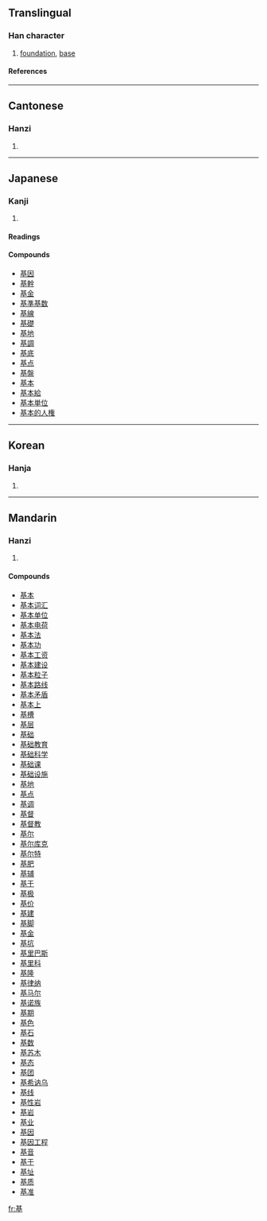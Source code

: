 ==Translingual==
===Han character===
{{Han char|rn=32|rad=土|as=08|sn=11|four=4410<sub>4</sub>|canj=廿金土 (TCG)}}
# [[foundation]], [[base]]
====References====
{{Han ref|kx=0231.120|dkj=05197|dj=0468.050|hdz=10449.070|uh=57FA|ud=22522|bh=B0F2|bd=45298}}
----
==Cantonese==
===Hanzi===
{{yue-hanzi|jyut=|y=gei1}}
# {{defn|Cantonese}}
----
==Japanese==
===Kanji===
{{ja-kanji|grade=|rs=土08}}
# {{defn|Japanese}} 
====Readings====
{{ja-readings|on=[[き]] (ki)|kun=[[もとい]] (motoi), [[もと]] (moto), [[もとづく]] (motodzuku)}}

====Compounds====
*[[基因]]
*[[基幹]]
*[[基金]]
*[[基準基数]]
*[[基線]]
*[[基礎]]
*[[基地]]
*[[基調]]
*[[基底]]
*[[基点]]
*[[基盤]]
*[[基本]]
*[[基本給]]
*[[基本単位]]
*[[基本的人権]]
----
==Korean==
===Hanja===
{{ko-hanja|hangeul=기|rv=gi|mr=ki}}
# {{defn|Korean}}
----
==Mandarin==
===Hanzi===
{{cmn-hanzi|pin=[[jī]] (ji1), [[sǎo]] (sao3)|wg=chi<sup>1</sup>, sao<sup>3</sup>}}
# {{defn|Mandarin}}

====Compounds====
*[[基本]]
*[[基本词汇]]
*[[基本单位]]
*[[基本电荷]]
*[[基本法]]
*[[基本功]]
*[[基本工资]]
*[[基本建设]]
*[[基本粒子]]
*[[基本路线]]
*[[基本矛盾]]
*[[基本上]]
*[[基槽]]
*[[基层]]
*[[基础]]
*[[基础教育]]
*[[基础科学]]
*[[基础课]]
*[[基础设施]]
*[[基地]]
*[[基点]]
*[[基调]]
*[[基督]]
*[[基督教]]
*[[基尔]]
*[[基尔库克]]
*[[基尔特]]
*[[基肥]]
*[[基辅]]
*[[基干]]
*[[基极]]
*[[基价]]
*[[基建]]
*[[基脚]]
*[[基金]]
*[[基坑]]
*[[基里巴斯]]
*[[基里科]]
*[[基隆]]
*[[基律纳]]
*[[基马尔]]
*[[基诺族]]
*[[基期]]
*[[基色]]
*[[基石]]
*[[基数]]
*[[基苏木]]
*[[基态]]
*[[基团]]
*[[基希讷乌]]
*[[基线]]
*[[基性岩]]
*[[基岩]]
*[[基业]]
*[[基因]]
*[[基因工程]]
*[[基音]]
*[[基于]]
*[[基址]]
*[[基质]]
*[[基准]]
 

[[fr:基]]
